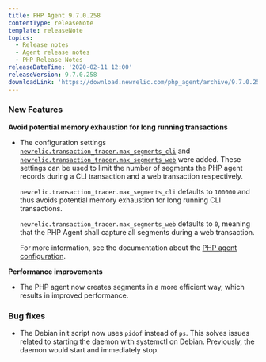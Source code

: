 ```yaml
---
title: PHP Agent 9.7.0.258
contentType: releaseNote
template: releaseNote
topics:
  - Release notes
  - Agent release notes
  - PHP Release Notes
releaseDateTime: '2020-02-11 12:00'
releaseVersion: 9.7.0.258
downloadLink: 'https://download.newrelic.com/php_agent/archive/9.7.0.258'
---
```


### New Features

**Avoid potential memory exhaustion for long running transactions**

* The configuration settings [`newrelic.transaction_tracer.max_segments_cli`](https://docs.newrelic.com/docs/agents/php-agent/configuration/php-agent-configuration#inivar-tt-maxsegcli) and [`newrelic.transaction_tracer.max_segments_web`](https://docs.newrelic.com/docs/agents/php-agent/configuration/php-agent-configuration#inivar-tt-maxsegweb) were added. These settings can be used to limit the number of segments the PHP agent records during a CLI transaction and a web transaction respectively.

  `newrelic.transaction_tracer.max_segments_cli` defaults to `100000` and thus avoids potential memory exhaustion for long running CLI transactions.

  `newrelic.transaction_tracer.max_segments_web` defaults to `0`, meaning that the PHP Agent shall capture all segments during a web transaction.

  For more information, see the documentation about the [PHP agent configuration](https://docs.newrelic.com/docs/agents/php-agent/configuration/php-agent-configuration#inivar-tt-settings).

**Performance improvements**

* The PHP agent now creates segments in a more efficient way, which results in improved performance.

### Bug fixes

* The Debian init script now uses `pidof` instead of `ps`. This solves issues related to starting the daemon with systemctl on Debian. Previously, the daemon would start and immediately stop.
